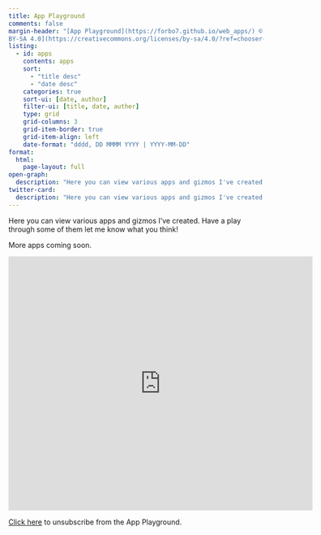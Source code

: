 ```yaml
---
title: App Playground
comments: false
margin-header: "[App Playground](https://forbo7.github.io/web_apps/) © 2023 by [Salman Naqvi](https://forbo7.github.io/about.html) is licensed under [CC
BY-SA 4.0](https://creativecommons.org/licenses/by-sa/4.0/?ref=chooser-v1)"
listing:
  - id: apps
    contents: apps
    sort:
      - "title desc"
      - "date desc"
    categories: true
    sort-ui: [date, author]
    filter-ui: [title, date, auther]
    type: grid
    grid-columns: 3
    grid-item-border: true
    grid-item-align: left
    date-format: "dddd, DD MMMM YYYY | YYYY-MM-DD"
format:
  html:
    page-layout: full
open-graph:
  description: "Here you can view various apps and gizmos I've created. Have a play through some of them let me know what you think!"
twitter-card:
  description: "Here you can view various apps and gizmos I've created. Have a play through some of them let me know what you think!"
---
```


Here you can view various apps and gizmos I've created. Have a play through some of them let me know what you think!

More apps coming soon.

:::{#apps}
:::

<iframe src="https://docs.google.com/forms/d/e/1FAIpQLSe2xVvE7qoX9_zjpMzCcid5EczzKi2ahhx3GfcKdKIF5-qlQw/viewform?embedded=true" width="600" height="500"
frameborder="0" marginheight="0" marginwidth="0">Loading…</iframe>

[Click here](../unsubscribe.qmd) to unsubscribe from the App Playground.
